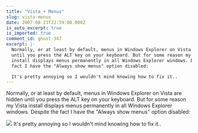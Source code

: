 ```yaml
---
title: "Vista + Menus"
slug: vista-menus
date: 2007-08-23T22:59:00.000Z
is_auto_excerpt: true
is_imported: true
comment_id: ghost-347
excerpt: |-
  Normally, or at least by default, menus in Windows Explorer on Vista are hidden
  until you press the ALT key on your keyboard. But for some reason my Vista
  install displays menus permanently in all Windows Explorer windows. Despite the
  fact I have the "Always show menus" option disabled:

  It's pretty annoying so I wouldn't mind knowing how to fix it..
---
```


Normally, or at least by default, menus in Windows Explorer on Vista are hidden
until you press the ALT key on your keyboard. But for some reason my Vista
install displays menus permanently in all Windows Explorer windows. Despite the
fact I have the "Always show menus" option disabled:

![](./menu.png) It's pretty annoying so I wouldn't mind knowing how to fix it..
